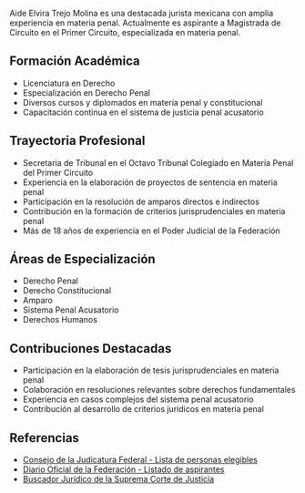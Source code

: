 Aide Elvira Trejo Molina es una destacada jurista mexicana con amplia experiencia en materia penal. Actualmente es aspirante a Magistrada de Circuito en el Primer Circuito, especializada en materia penal.

## Formación Académica

- Licenciatura en Derecho
- Especialización en Derecho Penal
- Diversos cursos y diplomados en materia penal y constitucional
- Capacitación continua en el sistema de justicia penal acusatorio

## Trayectoria Profesional

- Secretaria de Tribunal en el Octavo Tribunal Colegiado en Materia Penal del Primer Circuito
- Experiencia en la elaboración de proyectos de sentencia en materia penal
- Participación en la resolución de amparos directos e indirectos
- Contribución en la formación de criterios jurisprudenciales en materia penal
- Más de 18 años de experiencia en el Poder Judicial de la Federación

## Áreas de Especialización

- Derecho Penal
- Derecho Constitucional
- Amparo
- Sistema Penal Acusatorio
- Derechos Humanos

## Contribuciones Destacadas

- Participación en la elaboración de tesis jurisprudenciales en materia penal
- Colaboración en resoluciones relevantes sobre derechos fundamentales
- Experiencia en casos complejos del sistema penal acusatorio
- Contribución al desarrollo de criterios jurídicos en materia penal

## Referencias

- [Consejo de la Judicatura Federal - Lista de personas elegibles](https://www.cjf.gob.mx/)
- [Diario Oficial de la Federación - Listado de aspirantes](https://dof.gob.mx/nota_detalle.php?codigo=5745287)
- [Buscador Jurídico de la Suprema Corte de Justicia](https://bj.scjn.gob.mx/)
